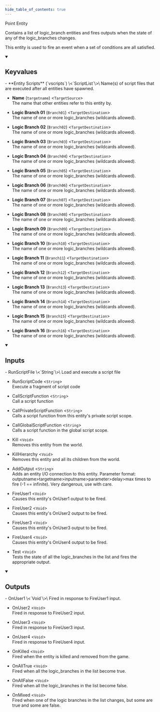 ```yaml
---
hide_table_of_contents: true
---
```


<!---
!!!!!!
THIS PAGE IS AUTOGENERATED FROM GAME FGD DEFINITIONS!
DO NOT EDIT MANUALLY!
!!!!!!

In order to make edits, you can make an annotation file in /fgd_dump_overrides
-->


Point Entity

Contains a list of logic_branch entities and fires outputs when the state of any of the logic_branches changes.

This entity is used to fire an event when a set of conditions are all satisfied.

<details open>
<summary><h2>Keyvalues</h2></summary>
- **Entity Scripts** (`vscripts`) \<`ScriptList`\>\
Name(s) of script files that are executed after all entities have spawned.

- **Name** (`targetname`) \<`TargetSource`\>\
The name that other entities refer to this entity by.

- **Logic Branch 01** (`Branch01`) \<`TargetDestination`\>\
The name of one or more logic_branches (wildcards allowed).

- **Logic Branch 02** (`Branch02`) \<`TargetDestination`\>\
The name of one or more logic_branches (wildcards allowed).

- **Logic Branch 03** (`Branch03`) \<`TargetDestination`\>\
The name of one or more logic_branches (wildcards allowed).

- **Logic Branch 04** (`Branch04`) \<`TargetDestination`\>\
The name of one or more logic_branches (wildcards allowed).

- **Logic Branch 05** (`Branch05`) \<`TargetDestination`\>\
The name of one or more logic_branches (wildcards allowed).

- **Logic Branch 06** (`Branch06`) \<`TargetDestination`\>\
The name of one or more logic_branches (wildcards allowed).

- **Logic Branch 07** (`Branch07`) \<`TargetDestination`\>\
The name of one or more logic_branches (wildcards allowed).

- **Logic Branch 08** (`Branch08`) \<`TargetDestination`\>\
The name of one or more logic_branches (wildcards allowed).

- **Logic Branch 09** (`Branch09`) \<`TargetDestination`\>\
The name of one or more logic_branches (wildcards allowed).

- **Logic Branch 10** (`Branch10`) \<`TargetDestination`\>\
The name of one or more logic_branches (wildcards allowed).

- **Logic Branch 11** (`Branch11`) \<`TargetDestination`\>\
The name of one or more logic_branches (wildcards allowed).

- **Logic Branch 12** (`Branch12`) \<`TargetDestination`\>\
The name of one or more logic_branches (wildcards allowed).

- **Logic Branch 13** (`Branch13`) \<`TargetDestination`\>\
The name of one or more logic_branches (wildcards allowed).

- **Logic Branch 14** (`Branch14`) \<`TargetDestination`\>\
The name of one or more logic_branches (wildcards allowed).

- **Logic Branch 15** (`Branch15`) \<`TargetDestination`\>\
The name of one or more logic_branches (wildcards allowed).

- **Logic Branch 16** (`Branch16`) \<`TargetDestination`\>\
The name of one or more logic_branches (wildcards allowed).


 </details>
<details open>
<summary><h2>Inputs</h2></summary>
- RunScriptFile \<`String`\>\
Load and execute a script file

- RunScriptCode \<`String`\>\
Execute a fragment of script code

- CallScriptFunction \<`String`\>\
Call a script function

- CallPrivateScriptFunction \<`String`\>\
Calls a script function from this entity's private script scope.

- CallGlobalScriptFunction \<`String`\>\
Calls a script function in the global script scope.

- Kill \<`Void`\>\
Removes this entity from the world.

- KillHierarchy \<`Void`\>\
Removes this entity and all its children from the world.

- AddOutput \<`String`\>\
Adds an entity I/O connection to this entity. Parameter format: outputname&gt;targetname>inputname&gt;parameter&gt;delay&gt;max times to fire (-1 == infinite). Very dangerous, use with care.

- FireUser1 \<`Void`\>\
Causes this entity's OnUser1 output to be fired.

- FireUser2 \<`Void`\>\
Causes this entity's OnUser2 output to be fired.

- FireUser3 \<`Void`\>\
Causes this entity's OnUser3 output to be fired.

- FireUser4 \<`Void`\>\
Causes this entity's OnUser4 output to be fired.

- Test \<`Void`\>\
Tests the state of all the logic_branches in the list and fires the appropriate output.


 </details>
<details open>
<summary><h2>Outputs</h2></summary>
- OnUser1 \<`Void`\>\
Fired in response to FireUser1 input.

- OnUser2 \<`Void`\>\
Fired in response to FireUser2 input.

- OnUser3 \<`Void`\>\
Fired in response to FireUser3 input.

- OnUser4 \<`Void`\>\
Fired in response to FireUser4 input.

- OnKilled \<`Void`\>\
Fired when the entity is killed and removed from the game.

- OnAllTrue \<`Void`\>\
Fired when all the logic_branches in the list become true.

- OnAllFalse \<`Void`\>\
Fired when all the logic_branches in the list become false.

- OnMixed \<`Void`\>\
Fired when one of the logic branches in the list changes, but some are true and some are false.


 </details>